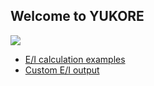 ## Welcome to YUKORE
![](images/yukore.png)

- [E/I calculation examples](ei_calc.html)
- [Custom E/I output](https://gelasher.shinyapps.io/ei_shiny)

